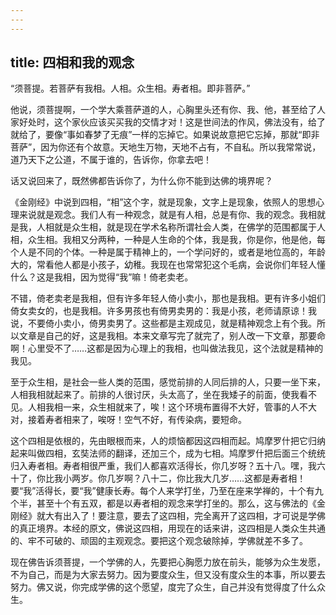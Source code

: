 ```yaml
---
---
---
```

title: 四相和我的观念
---




“须菩提。若菩萨有我相。人相。众生相。寿者相。即非菩萨。”

他说，须菩提啊，一个学大乘菩萨道的人，心胸里头还有你、我、他，甚至给了人家好处时，这个家伙应该买买我的交情才对！这是世间法的作风，佛法没有，给了就给了，要像“事如春梦了无痕”一样的忘掉它。如果说故意把它忘掉，那就“即非菩萨”，因为你还有个故意。天地生万物，天地不占有，不自私。所以我常常说，道乃天下之公道，不属于谁的，告诉你，你拿去吧！

话又说回来了，既然佛都告诉你了，为什么你不能到达佛的境界呢？

《金刚经》中说到四相，“相”这个字，就是现象，文字上是现象，依照人的思想心理来说就是观念。我们人有一种观念，就是有人相，总是有你、我的观念。我相就是我，人相就是众生相，就是现在学术名称所谓社会人类，在佛学的范围都属于人相，众生相。我相又分两种，一种是人生命的个体，我是我，你是你，他是他，每个人是不同的个体。一种是属于精神上的，一个学问好的，或者是地位高的，年龄大的，常看他人都是小孩子，幼稚。我现在也常常犯这个毛病，会说你们年轻人懂什么？这是我相，因为觉得“我”嘛！倚老卖老。

不错，倚老卖老是我相，但有许多年轻人倚小卖小，那也是我相。更有许多小姐们倚女卖女的，也是我相。许多男孩也有倚男卖男的：我是小孩，老师请原谅！我说，不要倚小卖小，倚男卖男了。这些都是主观成见，就是精神观念上有个我。所以文章是自己的好，这是我相。本来文章写完了就完了，别人改一下文章，那要命啊！心里受不了……这都是因为心理上的我相，也叫做法我见，这个法就是精神的我见。

至于众生相，是社会一些人类的范围，感觉前排的人同后排的人，只要一坐下来，人相我相就起来了。前排的人很讨厌，头太高了，坐在我矮子的前面，使我看不见。人相我相一来，众生相就来了，唉！这个环境布置得不大好，管事的人不大对，接着寿者相来了，唉呀！空气不好，有传染病，要短命。

这个四相是依根的，先由眼根而来，人的烦恼都因这四相而起。鸠摩罗什把它归纳起来叫做四相，玄奘法师的翻译，还加三个，成为七相。鸠摩罗什把后面三个统统归入寿者相。寿者相很严重，我们人都喜欢活得长，你几岁呀？五十八。嘿，我六十了，你比我小两岁。你几岁啊？八十二，你比我大几岁……这都是寿者相！要“我”活得长，要“我”健康长寿。每个人来学打坐，乃至在座来学禅的，十个有九个半，甚至十个有五双，都是以寿者相的观念来学打坐的。那么，这与佛法的《金刚经》就大有出入了！要注意，要去了这四相，完全离开了这四相，才可说是学佛的真正境界。本经的原文，佛说这四相，用现在的话来讲，这四相是人类众生共通的、牢不可破的、顽固的主观观念。要把这个观念破除掉，学佛就差不多了。

现在佛告诉须菩提，一个学佛的人，先要把心胸愿力放在前头，能够为众生发愿，不为自己，而是为大家去努力。因为要度众生，但又没有度众生的本事，所以要去努力。佛又说，你完成学佛的这个愿望，度完了众生，自己并没有觉得度了什么众生。